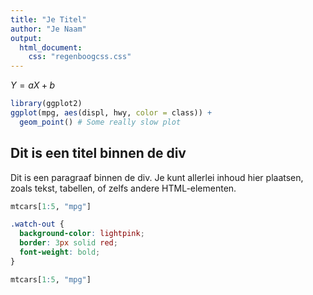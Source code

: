 ```yaml
---
title: "Je Titel"
author: "Je Naam"
output:
  html_document:
    css: "regenboogcss.css"
---
```


$Y = aX + b$

\begin{equation}
\label{eq-abc}
 \binom{n}{k} = \frac{n!}{k!(n-k)!}
\end{equation}

<!-- <mark> XXX more html here </mark> -->

```r
library(ggplot2)
ggplot(mpg, aes(displ, hwy, color = class)) + 
  geom_point() # Some really slow plot
```

<div>
  <h2>Dit is een titel binnen de div</h2>
  <p>Dit is een paragraaf binnen de div. Je kunt allerlei inhoud hier plaatsen, zoals tekst, tabellen, of zelfs andere HTML-elementen.</p>
</div>

```r
mtcars[1:5, "mpg"]
```


```css
.watch-out {
  background-color: lightpink;
  border: 3px solid red;
  font-weight: bold;
}
```

```r
mtcars[1:5, "mpg"]
```

